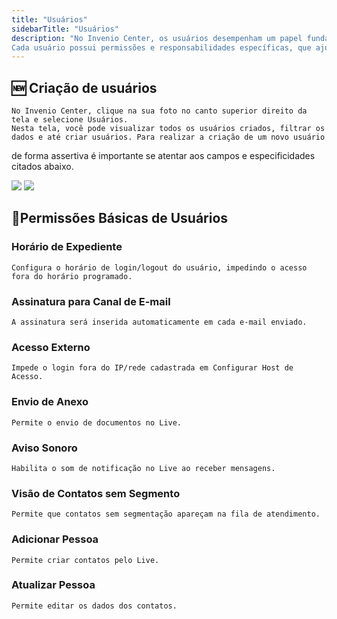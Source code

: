 ```yaml
---
title: "Usuários"
sidebarTitle: "Usuários"
description: "No Invenio Center, os usuários desempenham um papel fundamental na organização e no fluxo de atendimento. 
Cada usuário possui permissões e responsabilidades específicas, que ajudam a garantir que o sistema funcione de forma eficiente."
---
```


## 🆕 Criação de usuários 

	No Invenio Center, clique na sua foto no canto superior direito da tela e selecione Usuários.
	Nesta tela, você pode visualizar todos os usuários criados, filtrar os dados e até criar usuários. Para realizar a criação de um novo usuário 
de forma assertiva é importante se atentar aos campos e especificidades citados abaixo.

<img src="https://robbublob.blob.core.windows.net/docs/invenio-center/invenio-center/usuarios/img1usuarios.png" />

<img src="https://robbublob.blob.core.windows.net/docs/invenio-center/invenio-center/usuarios/img1.1usuarios.png" />

## 🔐Permissões Básicas de Usuários
###	Horário de Expediente
	Configura o horário de login/logout do usuário, impedindo o acesso fora do horário programado.
    
### Assinatura para Canal de E-mail
	A assinatura será inserida automaticamente em cada e-mail enviado.
###	Acesso Externo
	Impede o login fora do IP/rede cadastrada em Configurar Host de Acesso.
###	Envio de Anexo
    Permite o envio de documentos no Live.
###	Aviso Sonoro
    Habilita o som de notificação no Live ao receber mensagens.
###	Visão de Contatos sem Segmento
    Permite que contatos sem segmentação apareçam na fila de atendimento.
###	Adicionar Pessoa
    Permite criar contatos pelo Live.
###	Atualizar Pessoa
    Permite editar os dados dos contatos.

